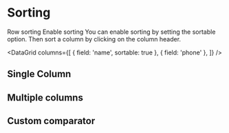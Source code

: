 
<Meta title="1. Docs/5. Sorting" component={Grid} />

# Sorting

Row sorting
Enable sorting
You can enable sorting by setting the sortable option. Then sort a column by clicking on the column header.

<DataGrid
  columns={[
    { field: 'name', sortable: true },
    { field: 'phone' },
  ]}
/>

## Single Column

## Multiple columns

## Custom comparator
